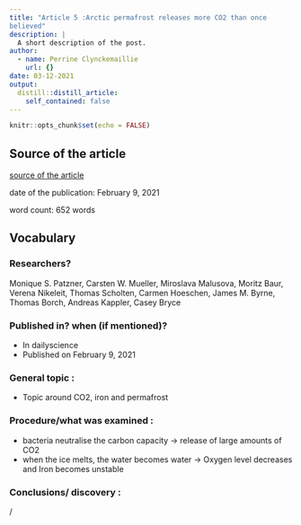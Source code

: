 ```yaml
---
title: "Article 5 :Arctic permafrost releases more CO2 than once
believed"
description: |
  A short description of the post.
author:
  - name: Perrine Clynckemaillie
    url: {}
date: 03-12-2021
output:
  distill::distill_article:
    self_contained: false
---
```


```r
knitr::opts_chunk$set(echo = FALSE)
```

## Source of the article
[source of the article](:	https://www.sciencedaily.com/releases/2021/02/210209113807.htm)

date of the publication: February 9, 2021
  
word count: 652 words

## Vocabulary


### Researchers?

Monique S. Patzner, Carsten W. Mueller, Miroslava Malusova, Moritz Baur, Verena Nikeleit, Thomas Scholten, Carmen Hoeschen, James M. Byrne, Thomas Borch, Andreas Kappler, Casey Bryce

### Published	in? when (if mentioned)?

  - In	dailyscience
  - Published	on February 9, 2021
  
### General	topic :

  - Topic	around CO2, iron and	permafrost
  
### Procedure/what was examined :
	
  - bacteria neutralise	the	carbon capacity -> release	of	large	amounts of CO2
  - when the ice melts, the water becomes water -> Oxygen level decreases	and	Iron becomes unstable

### Conclusions/	discovery :
/
